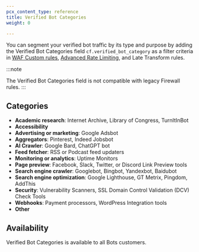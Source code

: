 ```yaml
---
pcx_content_type: reference
title: Verified Bot Categories
weight: 0

---
```


You can segment your verified bot traffic by its type and purpose by adding the Verified Bot Categories field `cf.verified_bot_category` as a filter criteria in [WAF Custom rules](/waf/custom-rules/), [Advanced Rate Limiting](/waf/rate-limiting-rules/), and Late Transform rules.

:::note

The Verified Bot Categories field is not compatible with legacy Firewall rules. 
:::

## Categories

- **Academic research**: Internet Archive, Library of Congress, TurnItInBot
- **Accessibility**
- **Advertising or marketing**: Google Adsbot
- **Aggregators**: Pinterest, Indeed Jobsbot
- **AI Crawler**: Google Bard, ChatGPT bot
- **Feed fetcher**: RSS or Podcast feed updaters
- **Monitoring or analytics**: Uptime Monitors
- **Page preview**: Facebook, Slack, Twitter, or Discord Link Preview tools
- **Search engine crawler**: Googlebot, Bingbot, Yandexbot, Baidubot
- **Search engine optimization**: Google Lighthouse, GT Metrix, Pingdom, AddThis
- **Security**: Vulnerability Scanners, SSL Domain Control Validation (DCV) Check Tools
- **Webhooks**: Payment processors, WordPress Integration tools
- **Other**

## Availability

Verified Bot Categories is available to all Bots customers.
